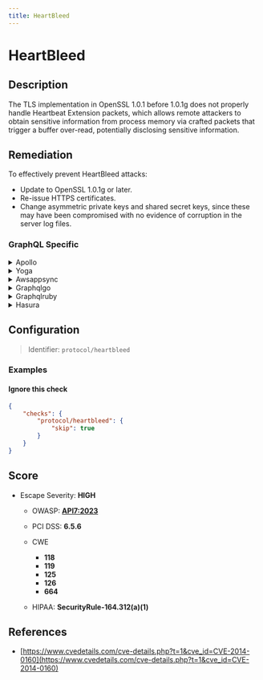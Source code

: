 ```yaml
---
title: HeartBleed
---
```


# HeartBleed

## Description

The TLS implementation in OpenSSL 1.0.1 before 1.0.1g does not properly handle Heartbeat Extension packets, which allows remote attackers to obtain sensitive information from process memory via crafted packets that trigger a buffer over-read, potentially disclosing sensitive information.


## Remediation

To effectively prevent HeartBleed attacks:
- Update to OpenSSL 1.0.1g or later.
- Re-issue HTTPS certificates.
- Change asymmetric private keys and shared secret keys, since these may have been compromised with no evidence of corruption in the server log files.



### GraphQL Specific

<details>
    <summary>Apollo</summary>

Ensure that your Apollo server is not using the vulnerable version of OpenSSL. Upgrade OpenSSL to version 1.0.1g or later.

</details>

<details>
    <summary>Yoga</summary>

Update the Yoga server to use a version of OpenSSL that is not affected by the Heartbleed vulnerability. This typically means upgrading to OpenSSL 1.0.1g or above.

</details>

<details>
    <summary>Awsappsync</summary>

AWS AppSync is managed by AWS and any underlying SSL/TLS vulnerabilities would be addressed by AWS. Ensure that you are using the latest updates provided by AWS.

</details>

<details>
    <summary>Graphqlgo</summary>

For GraphQL servers using GraphQL-Go, make sure to update the OpenSSL library to a non-vulnerable version, such as 1.0.1g or later.

</details>

<details>
    <summary>Graphqlruby</summary>

If you are using GraphQL-Ruby, ensure that the server hosting the application is not using the vulnerable OpenSSL version. Upgrade to OpenSSL 1.0.1g or newer.

</details>

<details>
    <summary>Hasura</summary>

For Hasura GraphQL engine, ensure that the underlying system's OpenSSL is updated to version 1.0.1g or above to mitigate the Heartbleed vulnerability.

</details>

## Configuration

> Identifier: `protocol/heartbleed`



### Examples



#### Ignore this check

```json
{
    "checks": {
        "protocol/heartbleed": {
            "skip": true
        }
    }
}
```




## Score

- Escape Severity: **<span className="high-severity">HIGH</span>**
  - OWASP: **[API7:2023](https://github.com/OWASP/API-Security/blob/master/editions/2023/en/0xa7-server-side-request-forgery.md)**
  - PCI DSS: **6.5.6**
  - CWE
    - **118**
    - **119**
    - **125**
    - **126**
    - **664**
  
  
  - HIPAA: **SecurityRule-164.312(a)(1)**






## References

- [https://www.cvedetails.com/cve-details.php?t=1&cve_id=CVE-2014-0160](https://www.cvedetails.com/cve-details.php?t=1&cve_id=CVE-2014-0160)
  